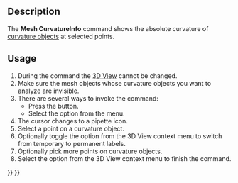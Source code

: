 <languages/>

{{Docnav
|[[Mesh_EvaluateFacet|EvaluateFacet]]
|[[Mesh_EvaluateSolid|EvaluateSolid]]
|[[Mesh_Workbench|Mesh]]
|IconL=Mesh_EvaluateFacet.svg
|IconR=Mesh_EvaluateSolid.svg
|IconC=Workbench_Mesh.svg
}}

{{GuiCommand
|Name=Mesh CurvatureInfo
|MenuLocation=Meshes → Analyze → Curvature Info
|Workbenches=[[Mesh_Workbench|Mesh]]
|SeeAlso=[[Mesh_VertexCurvature|Mesh VertexCurvature]]
}}

==Description==

The '''Mesh CurvatureInfo''' command shows the absolute curvature of [[Mesh_VertexCurvature|curvature objects]] at selected points.

==Usage==

# During the command the [[3D_View|3D View]] cannot be changed.
# Make sure the mesh objects whose curvature objects you want to analyze are invisible.
# There are several ways to invoke the command:
#* Press the {{Button|[[Image:Mesh_CurvatureInfo.svg|16px]] [[Mesh_CurvatureInfo|Curvature Info]]}} button.
#* Select the {{MenuCommand|Meshes → Analyze → [[Image:Mesh_CurvatureInfo.svg|16px]] Curvature Info}} option from the menu.
# The cursor changes to a pipette icon.
# Select a point on a curvature object.
# Optionally toggle the {{MenuCommand|Annotation}} option from the 3D View context menu to switch from temporary to permanent labels.
# Optionally pick more points on curvature objects.
# Select the {{MenuCommand|Leave Info Mode}} option from the 3D View context menu to finish the command.


{{Docnav
|[[Mesh_EvaluateFacet|EvaluateFacet]]
|[[Mesh_EvaluateSolid|EvaluateSolid]]
|[[Mesh_Workbench|Mesh]]
|IconL=Mesh_EvaluateFacet.svg
|IconR=Mesh_EvaluateSolid.svg
|IconC=Workbench_Mesh.svg
}}

{{Mesh Tools navi{{#translation:}}}}
{{Userdocnavi{{#translation:}}}}
{{clear}}